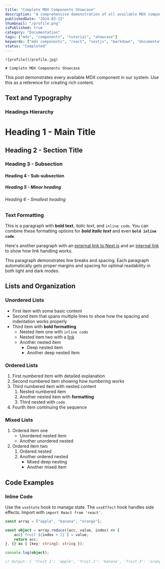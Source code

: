 ```yaml
---
title: "Complete MDX Components Showcase"
description: "A comprehensive demonstration of all available MDX components including headings, lists, tables, buttons, code blocks, and custom components."
publishedDate: "2024-03-15"
thumbnail: "/profile.png"
isPublished: true
category: "Documentation"
tags: ["mdx", "components", "tutorial", "showcase"]
keywords: ["mdx components", "react", "nextjs", "markdown", "documentation"]
status: "Completed"
---
```

	![profile](/profile.jpg)

	# Complete MDX Components Showcase

This post demonstrates every available MDX component in our system. Use this as a reference for creating rich content.

## Text and Typography

### Headings Hierarchy

# Heading 1 - Main Title
## Heading 2 - Section Title  
### Heading 3 - Subsection
#### Heading 4 - Sub-subsection
##### Heading 5 - Minor heading
###### Heading 6 - Smallest heading

### Text Formatting

This is a paragraph with **bold text**, *italic text*, and `inline code`. You can combine these formatting options for **_bold italic text_** and even **`bold inline code`**.

Here's another paragraph with an [external link to Next.js](https://nextjs.org) and an [internal link](/docs) to show how link handling works.

This paragraph demonstrates line breaks and spacing. Each paragraph automatically gets proper margins and spacing for optimal readability in both light and dark modes.

## Lists and Organization

### Unordered Lists
- First item with some basic content
- Second item that spans multiple lines to show how the spacing and indentation works properly
- Third item with **bold formatting**
  - Nested item one with `inline code`
  - Nested item two with a [link](https://example.com)
  - Another nested item
    - Deep nested item
    - Another deep nested item

### Ordered Lists
1. First numbered item with detailed explanation
2. Second numbered item showing how numbering works
3. Third numbered item with nested content
   1. Nested numbered item
   2. Another nested item with **formatting**
   3. Third nested with `code`
4. Fourth item continuing the sequence

### Mixed Lists
1. Ordered item one
   - Unordered nested item
   - Another unordered nested
2. Ordered item two
   1. Ordered nested
   2. Another ordered nested
      - Mixed deep nesting
      - Another mixed item

## Code Examples

### Inline Code
Use the `useState` hook to manage state. The `useEffect` hook handles side effects. Import with `import React from 'react'`.


```ts title="typescript"
const array = ["apple", "banana", "orange"];

const object = array.reduce((acc, value, index) => {
	acc[`fruit ${index + 1}`] = value;
	return acc;
}, {} as { [key: string]: string });

console.log(object);

// Output: { 'fruit 1': 'apple', 'fruit 2': 'banana', 'fruit 3': 'orange' }
```
